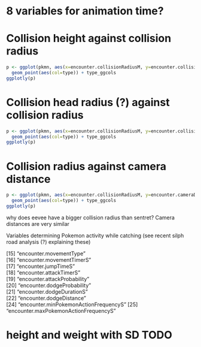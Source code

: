 

# 8 variables for animation time? 


# Collision height against collision radius
```r
p <- ggplot(pkmn, aes(x=encounter.collisionRadiusM, y=encounter.collisionHeightM, text=pokemonId)) + 
  geom_point(aes(col=type)) + type_ggcols
ggplotly(p)
```

# Collision head radius (?) against collision radius
```r
p <- ggplot(pkmn, aes(x=encounter.collisionRadiusM, y=encounter.collisionHeadRadiusM, text=pokemonId)) + 
  geom_point(aes(col=type)) + type_ggcols
ggplotly(p)
```

# Collision radius against camera distance
```r
p <- ggplot(pkmn, aes(x=encounter.collisionRadiusM, y=encounter.cameraDistance, text=pokemonId)) + 
  geom_point(aes(col=type)) + type_ggcols
ggplotly(p)
```

why does eevee have a bigger collision radius than sentret?  Camera distances are very similar

Variables determining Pokemon activity while catching (see recent silph road analysis (?) explaining these)

[15] "encounter.movementType"              
[16] "encounter.movementTimerS"            
[17] "encounter.jumpTimeS"                 
[18] "encounter.attackTimerS"              
[19] "encounter.attackProbability"         
[20] "encounter.dodgeProbability"          
[21] "encounter.dodgeDurationS"            
[22] "encounter.dodgeDistance"             
[24] "encounter.minPokemonActionFrequencyS"
[25] "encounter.maxPokemonActionFrequencyS"


# height and weight with SD TODO